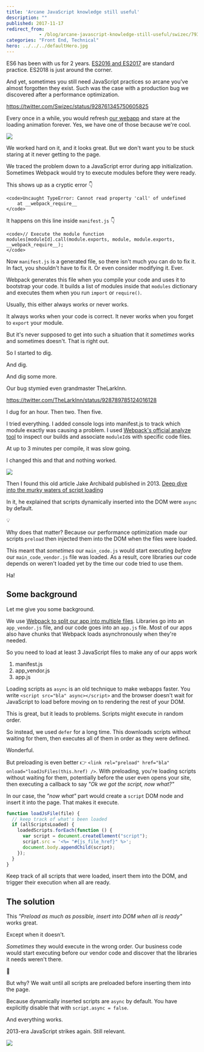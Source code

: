 ```yaml
---
title: 'Arcane JavaScript knowledge still useful'
description: ""
published: 2017-11-17
redirect_from: 
            - /blog/arcane-javascript-knowledge-still-useful/swizec/7932
categories: "Front End, Technical"
hero: ../../../defaultHero.jpg
---
```


ES6 has been with us for 2 years. [ES2016 and ES2017](https://es2017.io) are standard practice. ES2018 is just around the corner.

And yet, sometimes you still need JavaScript practices so arcane you've almost forgotten they exist. Such was the case with a production bug we discovered after a performance optimization.

<https://twitter.com/Swizec/status/928761345750605825>

Every once in a while, you would refresh [our webapp](https://www.yup.com) and stare at the loading animation forever. Yes, we have one of those because we're cool.

![](./img/blog-wp-content-uploads-2017-11-yuploader.gif)

We worked hard on it, and it looks great. But we don't want you to be stuck staring at it never getting to the page.

We traced the problem down to a JavaScript error during app initialization. Sometimes Webpack would try to execute modules before they were ready.

This shows up as a cryptic error 👇

```undefined
<code>Uncaught TypeError: Cannot read property 'call' of undefined
    at __webpack_require__
</code>
```

It happens on this line inside `manifest.js` 👇

```undefined
<code>// Execute the module function
modules[moduleId].call(module.exports, module, module.exports, __webpack_require__);
</code>
```

Now `manifest.js` is a generated file, so there isn't much you can do to fix it. In fact, you shouldn't have to fix it. Or even consider modifying it. Ever.

Webpack generates this file when you compile your code and uses it to bootstrap your code. It builds a list of modules inside that `modules` dictionary and executes them when you run `import` or `require()`.

Usually, this either always works or never works.

It always works when your code is correct. It never works when you forget to `export` your module.

But it's never supposed to get into such a situation that it _sometimes_ works and sometimes doesn't. That is right out.

So I started to dig.

And dig.

And dig some more.

Our bug stymied even grandmaster TheLarkInn.

<https://twitter.com/TheLarkInn/status/928789785124016128>

I dug for an hour. Then two. Then five.

I tried everything. I added console logs into manifest.js to track which module exactly was causing a problem. I used [Webpack's official analyze tool](https://webpack.github.io/analyse/) to inspect our builds and associate `moduleId`s with specific code files.

At up to 3 minutes per compile, it was slow going.

I changed this and that and nothing worked.

![](./img/blog-wp-content-uploads-2017-11-tired-at-computer.gif)

Then I found this old article Jake Archibald published in 2013. [Deep dive into the murky waters of script loading](https://www.html5rocks.com/en/tutorials/speed/script-loading/)

In it, he explained that scripts dynamically inserted into the DOM were `async` by default.

💡

Why does that matter? Because our performance optimization made our scripts `preload` then injected them into the DOM when the files were loaded.

This meant that _sometimes_ our `main_code.js` would start executing _before_ our `main_code_vendor.js` file was loaded. As a result, core libraries our code depends on weren't loaded yet by the time our code tried to use them.

Ha!

## Some background

Let me give you some background.

We use [Webpack to split our app into multiple files](https://swizec.com/blog/dirty-hack-took-30percent-off-webpack-size/swizec/7657). Libraries go into an `app_vendor.js` file, and our code goes into an `app.js` file. Most of our apps also have chunks that Webpack loads asynchronously when they're needed.

So you need to load at least 3 JavaScript files to make any of our apps work

1.  manifest.js
2.  app_vendor.js
3.  app.js

Loading scripts as `async` is an old technique to make webapps faster. You write `<script src="bla" async></script>` and the browser doesn't wait for JavaScript to load before moving on to rendering the rest of your DOM.

This is great, but it leads to problems. Scripts might execute in random order.

So instead, we used `defer` for a long time. This downloads scripts without waiting for them, then executes all of them in order as they were defined.

Wonderful.

But preloading is even better 👉 `<link rel="preload" href="bla" onload="loadJsFiles(this.href) />`. With preloading, you're loading scripts without waiting for them, potentially before the user even opens your site, then executing a callback to say _"Ok we got the script, now what?"_

In our case, the _"now what"_ part would create a `script` DOM node and insert it into the page. That makes it execute.

```javascript
function loadJsFile(file) {
  // keep track of what's been loaded
  if (allScriptsLoaded) {
    loadedScripts.forEach(function () {
      var script = document.createElement("script");
      script.src = '<%= "#{js_file_href}" %>';
      document.body.appendChild(script);
    });
  }
}
```

Keep track of all scripts that were loaded, insert them into the DOM, and trigger their execution when all are ready.

## The solution

This _"Preload as much as possible, insert into DOM when all is ready"_ works great.

Except when it doesn't.

_Sometimes_ they would execute in the wrong order. Our business code would start executing before our vendor code and discover that the libraries it needs weren't there.

💩

But why? We wait until all scripts are preloaded before inserting them into the page.

Because dynamically inserted scripts are `async` by default. You have explicitly disable that with `script.async = false`.

And everything works.

2013-era JavaScript strikes again. Still relevant.

![](./img/blog-wp-content-uploads-2017-11-cosby-facepalm.gif)
